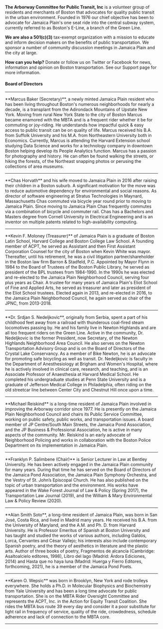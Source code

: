 
**The Arborway Committee for Public Transit, Inc** is a volunteer group of residents and merchants of Boston that advocates for quality public transit in the urban environment. Founded in 1976 our chief objective has been to advocate for Jamaica Plain's one seat ride into the central subway system, currently referred to as Boston's E-Line, a branch of the Green Line.

**We are also a 501(c)(3)** tax-exempt organization with a mission to educate and inform decision makers on the benefits of public transportation. We sponsor a number of community discussion meetings in Jamaica Plain and the city at large.

**How can you help?** Donate or follow us on Twitter or Facebook for news, information and opinion on Boston transportation. See our Support page for more information.


#### **Board of Directors**

---

<Profile image="./board-of-directors/marcus.jpg" imageAlt="Marcus Baker">
    **Marcus Baker (Secretary)**, a newly minted Jamaica Plain resident who has been living throughout Boston's numerous neighborhoods for nearly a decade, is a transplant from the Adirondack Mountains of Upstate New York.  Moving from rural New York State to the city of Boston Marcus became enamored with the MBTA and is a frequent rider whether it be for commuting or joy-riding.  He understands how impactful quick & easy access to public transit can be on quality of life.  Marcus received his B.A. from Suffolk University and his M.A. from Northeastern University both in Economics.  Currently, Marcus is attending the Harvard Extension school studying Data Science and works for a technology company in downtown Boston helping develop its People Analytics function.  Marcus has a passion for photography and history.  He can often be found walking the streets, or hiking the forests, of the Northeast snapping photos or perusing the collections of area museums.
</Profile>

---
<Profile image="./board-of-directors/chas.jpg" imageAlt="Chas Horvath">
    **Chas Horvath** and his wife moved to Jamaica Plain in 2016 after raising their children in a Boston suburb.  A significant motivation for the move was to reduce automotive dependency for environmental and social reasons.  As director of software engineering at Stratus Technologies in Maynard, Massachusetts Chas commuted via bicycle year round prior to moving to Jamaica Plain.  Since moving to Jamaica Plain Chas frequently commutes via a combination of bicycle and commuter rail.  Chas has a Bachelors and Masters degree from Cornell University in Electrical Engineering and is an inventor on multiple patents related to high-availability computing.
</Profile>

---
<Profile image="./board-of-directors/kevin.jpg" imageAlt="Kevin F. Moloney">
    **Kevin F. Moloney (Treasurer)** of Jamaica Plain is a graduate of Boston Latin School, Harvard College and Boston College Law School.  A founding member of ACPT, he served as Assistant and then First Assistant Corporation Counsel for the city of Boston when Kevin White was mayor.  Thereafter, until his retirement, he was a civil litigation partner/shareholder in the Boston law firm Barron & Stadfeld, P.C.  Appointed by Mayor Flynn in 1984 to the Board of Trustees of the Boston Public Library, he served as president of the BPL trustees from 1984-1990.  In the 1990s he was elected and re-elected to the Jamaica Plain Neighborhood Council, serving four plus years as Chair.  A trustee for many years of Jamaica Plain's Eliot School of Fine and Applied Arts, he served as treasurer and later as president of the Eliot School trustees.  Elected again in 2013, and re-elected in 2016, to the Jamaica Plain Neighborhood Council, he again served as chair of the JPNC, from 2013-2018.
</Profile>

---
<Profile image="./board-of-directors/srdjan.jpg" imageAlt="Dr. Srdjan S. Nedeljkovic">
    **Dr. Srdjan S. Nedeljkovic**, originally from Serbia, spent a part of his childhood feet away from a railroad with thunderous coal-fired steam locomotives passing by. He and his family live in Newton Highlands and are all too frequent riders on the Green Line. Active in the community, Dr. Nedeljkovic is the former President, now Secretary, of the Newton Highlands Neighborhood Area Council. He also serves on the Newton Transportation Advisory Group and is on the Board of Directors of the Crystal Lake Conservancy. As a member of Bike Newton, he is an advocate for promoting safe bicycling as well as transit. Dr. Nedeljkovic is faculty in the Department of Anesthesiology at Brigham and Women's Hospital, where he is actively involved in clinical care, research, and teaching, and is an Associate Professor of Anaesthesia at Harvard Medical School. He completed his undergraduate studies at Penn State University and is a graduate of Jefferson Medical College in Philadelphia, often riding on the old streetcar line between Center City and Chestnut Hill once upon a time.
</Profile>

---
<Profile image="./board-of-directors/michael.jpg" imageAlt="Michael Reiskind">
    **Michael Reiskind** is a long-time resident of Jamaica Plain involved in improving the Arborway corridor since 1977. He is presently on the Jamaica Plain Neighborhood Council and chairs its Public Service Committee, working on public safety, public works, and transportation issues. A board member of JP Centre/South Main Streets, the Jamaica Pond Association, and the JP Business & Professional Association, he is active in many aspects of the community. Mr. Reiskind is an early advocate of Neighborhood Policing and works in collaboration with the Boston Police Department on its implementation in Jamaica Plain.
</Profile>

---
<Profile image="./board-of-directors/franklyn.jpg" imageAlt="Franklyn P. Salimbene">
    **Franklyn P. Salimbene (Chair)** is Senior Lecturer in Law at Bentley University. He has been actively engaged in the Jamaica Plain community for many years. During that time he has served on the Board of Directors of the Jamaica Pond Association, the Jamaica Plain Symphony Orchestra, and the Vestry of St. John’s Episcopal Church. He has also published on the topic of urban transportation and the environment. His works have appeared in the Wake Forest Journal of Law & Policy (Spring 2017), the Transportation Law Journal (2019), and the William & Mary Environmental Law & Policy Review (2020).
</Profile>

---
<Profile image="./board-of-directors/alan.jpg" imageAlt="Alan Smith Soto">
    **Alan Smith Soto**, a long-time resident of Jamaica Plain, was born in San José, Costa Rica, and lived in Madrid many years. He received his B.A. from the University of Maryland, and the A.M. and Ph. D. from Harvard University. He is Professor Emeritus of Spanish at Boston University and has taught and studied the works of various authors, including Galdós, Lorca, Cervantes and César Vallejo; his interests also include contemporary Spanish poetry, and the theory of aesthetics in literature and the plastic arts. Author of three books of poetry, Fragmentos de alcancía (Cambridge: Asaltoalcielo editores, 1998), Libro del lago (Madrid: Árdora Ediciones, 2014) and Hasta que no haya luna (Madrid: Huerga y Fierro Editores, forthcoming, 2021), he is a member of the Jamaica Pond Poets.
</Profile>

---
<Profile image="./board-of-directors/karen.jpg" imageAlt="Karen O. Wepsic">
    **Karen O. Wepsic** was born in Brooklyn, New York and rode trolleys everywhere. She holds a Ph.D. in Molecular Biophysics and Biochemistry from Yale University and has been a long time advocate for public transportation. She is on the MBTA Rider Oversight Committee and represents the ACPT, Inc. in the Action for Equity Transit Coalition. She rides the MBTA bus route 39 every day and consider it a poor substitute for light rail in frequency of service, quality of the ride, crowdedness, schedule adherence and lack of connection to the MBTA core.
</Profile>

---
